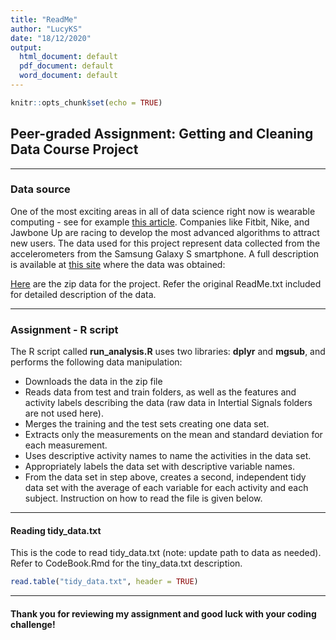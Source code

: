 ```yaml
---
title: "ReadMe"
author: "LucyKS"
date: "18/12/2020"
output:
  html_document: default
  pdf_document: default
  word_document: default
---
```


```r
knitr::opts_chunk$set(echo = TRUE)
```


## Peer-graded Assignment: Getting and Cleaning Data Course Project

---

### Data source

One of the most exciting areas in all of data science right now is wearable computing - see for example [this article](http://www.insideactivitytracking.com/data-science-activity-tracking-and-the-battle-for-the-worlds-top-sports-brand/). Companies like Fitbit, Nike, and Jawbone Up are racing to develop the most advanced algorithms to attract new users. The data used for this project represent data collected from the accelerometers from the Samsung Galaxy S smartphone. A full description is available at [this site](http://archive.ics.uci.edu/ml/datasets/Human+Activity+Recognition+Using+Smartphones) where the data was obtained:  

[Here](https://d396qusza40orc.cloudfront.net/getdata%2Fprojectfiles%2FUCI%20HAR%20Dataset.zip) are the zip data for the project. Refer the original ReadMe.txt included for detailed description of the data. 

---

### Assignment - R script

The R script called **run_analysis.R** uses two libraries: **dplyr** and **mgsub**, and performs the following data manipulation: 

* Downloads the data in the zip file
* Reads data from test and train folders, as well as the features and activity labels describing the data (raw data in Intertial Signals folders are not used here). 
* Merges the training and the test sets creating one data set.
* Extracts only the measurements on the mean and standard deviation for each measurement. 
* Uses descriptive activity names to name the activities in the data set. 
* Appropriately labels the data set with descriptive variable names. 
* From the data set in step above, creates a second, independent tidy data set with the average of each variable for each activity and each subject. Instruction on how to read the file is given below.

---

#### Reading tidy_data.txt
This is the code to read tidy_data.txt (note: update path to data as needed). Refer to CodeBook.Rmd for the tiny_data.txt description.

```r
read.table("tidy_data.txt", header = TRUE)
```

---

#### Thank you for reviewing my assignment and good luck with your coding challenge!


